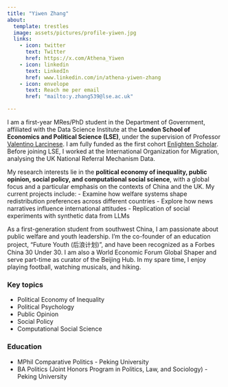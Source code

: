 ```yaml
---
title: "Yiwen Zhang"
about:
  template: trestles
  image: assets/pictures/profile-yiwen.jpg
  links:
    - icon: twitter
      text: Twitter
      href: https://x.com/Athena_Yiwen
    - icon: linkedin
      text: LinkedIn
      href: www.linkedin.com/in/athena-yiwen-zhang
    - icon: envelope
      text: Reach me per email
      href: "mailto:y.zhang539@lse.ac.uk"

---
```

I am a first-year MRes/PhD student in the Department of Government, affiliated with the Data Science Institute at the <strong>London School of Economics and Political Science (LSE)</strong>, under the supervision of Professor [Valentino Larcinese](https://www.lse.ac.uk/people/valentino-larcinese). I am fully funded as the first cohort [Enlighten Scholar](https://www.lse.ac.uk/study-at-lse/Graduate/fees-and-funding/enlighten-scholarship). Before joining LSE, I worked at the International Organization for Migration, analysing the UK National Referral Mechanism Data.

My research interests lie in the <strong>political economy of inequality, public opinion, social policy, and computational social science</strong>, with a global focus and a particular emphasis on the contexts of China and the UK. My current projects include:
-	Examine how welfare systems shape redistribution preferences across different countries
-	Explore how news narratives influence international attitudes
-	Replication of social experiments with synthetic data from LLMs

As a first-generation student from southwest China, I am passionate about public welfare and youth leadership. I’m the co-founder of an education project, “Future Youth (后浪计划)”, and have been recognized as a Forbes China 30 Under 30. I am also a World Economic Forum Global Shaper and serve part-time as curator of the Beijing Hub. In my spare time, I enjoy playing football, watching musicals, and hiking.



### Key topics

- Political Economy of Inequality
- Political Psychology
- Public Opinion
- Social Policy
- Computational Social Science


### Education

- MPhil Comparative Politics - Peking University
- BA Politics (Joint Honors Program in Politics, Law, and Sociology) - Peking University


